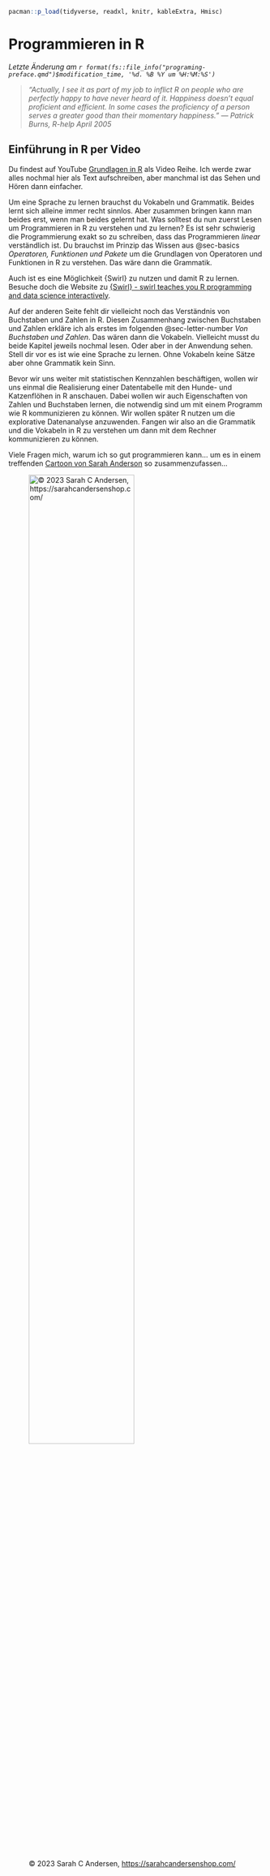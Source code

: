 ```r
pacman::p_load(tidyverse, readxl, knitr, kableExtra, Hmisc)
```

# Programmieren in R

*Letzte Änderung am `r format(fs::file_info("programing-preface.qmd")$modification_time, '%d. %B %Y um %H:%M:%S')`*

> *"Actually, I see it as part of my job to inflict R on people who are perfectly happy to have never heard of it. Happiness doesn't equal proficient and efficient. In some cases the proficiency of a person serves a greater good than their momentary happiness." --- Patrick Burns, R-help April 2005*

::: callout-tip
## Einführung in R per Video

Du findest auf YouTube [Grundlagen in R](https://www.youtube.com/playlist?list=PLe51bCp9JvEFUnFqaJG5aRmON9i1ZbOYC) als Video Reihe. Ich werde zwar alles nochmal hier als Text aufschreiben, aber manchmal ist das Sehen und Hören dann einfacher.
:::

Um eine Sprache zu lernen brauchst du Vokabeln und Grammatik. Beides lernt sich alleine immer recht sinnlos. Aber zusammen bringen kann man beides erst, wenn man beides gelernt hat. Was solltest du nun zuerst Lesen um Programmieren in R zu verstehen und zu lernen? Es ist sehr schwierig die Programmierung exakt so zu schreiben, dass das Programmieren *linear* verständlich ist. Du brauchst im Prinzip das Wissen aus @sec-basics *Operatoren, Funktionen und Pakete* um die Grundlagen von Operatoren und Funktionen in R zu verstehen. Das wäre dann die Grammatik.

::: column-margin
Auch ist es eine Möglichkeit {Swirl} zu nutzen und damit R zu lernen. Besuche doch die Website zu [{Swirl} - swirl teaches you R programming and data science interactively](https://swirlstats.com/).
:::

Auf der anderen Seite fehlt dir vielleicht noch das Verständnis von Buchstaben und Zahlen in R. Diesen Zusammenhang zwischen Buchstaben und Zahlen erkläre ich als erstes im folgenden @sec-letter-number *Von Buchstaben und Zahlen*. Das wären dann die Vokabeln. Vielleicht musst du beide Kapitel jeweils nochmal lesen. Oder aber in der Anwendung sehen. Stell dir vor es ist wie eine Sprache zu lernen. Ohne Vokabeln keine Sätze aber ohne Grammatik kein Sinn.

Bevor wir uns weiter mit statistischen Kennzahlen beschäftigen, wollen wir uns einmal die Realisierung einer Datentabelle mit den Hunde- und Katzenflöhen in R anschauen. Dabei wollen wir auch Eigenschaften von Zahlen und Buchstaben lernen, die notwendig sind um mit einem Programm wie R kommunizieren zu können. Wir wollen später R nutzen um die explorative Datenanalyse anzuwenden. Fangen wir also an die Grammatik und die Vokabeln in R zu verstehen um dann mit dem Rechner kommunizieren zu können.

Viele Fragen mich, warum ich so gut programmieren kann... um es in einem treffenden [Cartoon von Sarah Anderson](https://sarahcandersenshop.com/) so zusammenzufassen...

![© 2023 Sarah C Andersen, <https://sarahcandersenshop.com/>](images/programing/practice_sarah_anderson.jpeg){#fig-practice fig-align="center" width="70%"}
